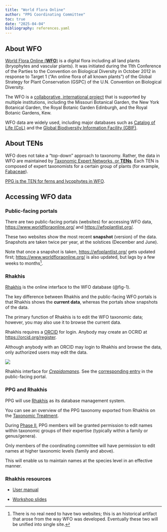 ```yaml
---
title: "World Flora Online"
author: "PPG Coordinating Committee"
toc: true
date: "2025-04-04"
bibliography: references.yaml
---
```


## About WFO

[World Flora Online (**WFO**)](https://about.worldfloraonline.org/) is a digital flora including all land plants (bryophytes and vascular plants).
It was initiated during the 11th Conference of the Parties to the Convention on Biological Diversity in October 2012 in response to Target 1 ("An online flora of all known plants") of the Global Strategy for Plant Conservation (GSPC) of the U.N. Convention on Biological Diversity.

The WFO is a [collaborative, international project](https://about.worldfloraonline.org/who-we-are) that is supported by multiple institutions, including the Missouri Botanical Garden, the New York Botanical Garden, the Royal Botanic Garden Edinburgh, and the Royal Botanic Gardens, Kew.

WFO data are widely used, including major databases such as [Catalog of Life (CoL)](https://www.catalogueoflife.org/) and the [Global Biodiversity Information Facility (GBIF)](https://www.gbif.org/).

## About TENs

WFO does not take a "top-down" approach to taxonomy.
Rather, the data in WFO are maintained by [Taxonomic Expert Networks, or **TENs**](https://about.worldfloraonline.org/tens).
Each TEN is composed of expert taxonomists for a certain group of plants (for example, [Fabaceae](https://about.worldfloraonline.org/tens/fabaceae)).

[PPG is the TEN for ferns and lycophytes in WFO](https://about.worldfloraonline.org/tens/pteridophyte-phylogeny-group).

## Accessing WFO data

### Public-facing portals

There are two public-facing portals (websites) for accessing WFO data, <https://www.worldfloraonline.org/> and <https://wfoplantlist.org/>.

These two websites show the most recent **snapshot** (version) of the data.
Snapshots are taken twice per year, at the solstices (December and June).

Note that once a snapshot is taken, <https://wfoplantlist.org/> gets updated first; <https://www.worldfloraonline.org/> is also updated, but lags by a few weeks to months[^1].

[^1]: There is no real need to have two websites; this is an historical artifact that arose from the way WFO was developed. Eventually these two will be unified into single site.

### Rhakhis

[Rhakhis](https://list.worldfloraonline.org/rhakhis/ui/index.html) is the online interface to the WFO database (@fig-1).

The key difference between Rhakhis and the public-facing WFO portals is that Rhakhis shows the **current data**, whereas the portals show snapshots of the data.

The primary function of Rhakhis is to edit the WFO taxonomic data; however, you may also use it to browse the current data.

Rhakhis requires a [ORCID](https://orcid.org/) for login.
Anybody may create an OCRID at <https://orcid.org/register>.

Although anybody with an ORCID may login to Rhakhis and browse the data, only authorized users may edit the data.

::: {#fig-1}
[![](images/rhakhis.png){#fig-1}](images/rhakhis.png)

Rhakhis interface for *[Crepidomanes](https://rhakhis.rbge.info/rhakhis/ui/#wfo-4000009670)*.
See the [corresponding entry](https://www.worldfloraonline.org/taxon/wfo-4000009670) in the public-facing portal.
:::

### PPG and Rhakhis

PPG will use [Rhakhis](https://list.worldfloraonline.org/rhakhis) as its database management system.

You can see an overview of the PPG taxonomy exported from Rhakhis on the [Taxonomic Treatment](ppg.qmd).

During [Phase II](guidelines.qmd#phase-two), PPG members will be granted permission to edit names within taxonomic groups of their expertise (typically within a family or genus/genera).

Only members of the coordinating committee will have permission to edit names at higher taxonomic levels (family and above).

This will enable us to maintain names at the species level in an effective manner.

### Rhakhis resources

- [User manual](https://plant-list-docs.rbge.info/rhakhis/)

- [Workshop slides](assets/botany-2025-rhakhis.pdf)